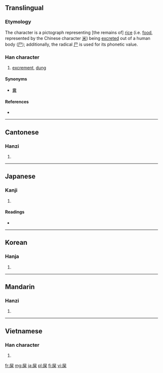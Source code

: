 ==Translingual==

===Etymology===
The character is a pictograph representing [the remains of] [[rice]] (i.e. [[food]], represented by the Chinese character [[米]]) being [[excreted]] out of a human body ([[尸]]); additionally, the radical [[尸]] is used for its phonetic value.

===Han character===
{{Han char|rn=44|rad=尸|as=06|sn=9|four=7729<sub>4</sub>|canj=尸火木 (SFD)}}

# [[excrement]], [[dung]]

====Synonyms====
* [[糞]]

====References====
* {{Han ref|kx=0301.250|dkj=07689|dj=0598.150|hdz=20973.060|uh=5C4E|ud=23630|bh=ABCB|bd=43979}}

----

==Cantonese==

===Hanzi===
{{yue-hanzi|jyut=|y=si2}}

# {{defn|Cantonese|sort=尸06}}

----

==Japanese==

===Kanji===
{{ja-kanji|grade=|rs=尸06}}

# {{defn|Japanese|sort=尸06}}

====Readings====
* {{ja-readings|on=[[し]] (shi), [[き]] (ki)|kun=[[くそ]] (kuso)}}

----

==Korean==

===Hanja===
{{ko-hanja|hangeul=시|rv=si|mr=si}}

# {{defn|Korean|sort=尸06}}

----

==Mandarin==

===Hanzi===
{{cmn-hanzi|pin=[[shǐ]] ([[shi3]])|wg=shih<sup>3</sup>}}

# {{defn|Mandarin|sort=尸06}}

----

==Vietnamese==

===Han character===
{{vi-hantu|[[thỉ]], [[xái]]|rs=尸06}}

# {{defn|Vietnamese|sort=尸06}}

[[fr:屎]]
[[mg:屎]]
[[ja:屎]]
[[pl:屎]]
[[fi:屎]]
[[vi:屎]]